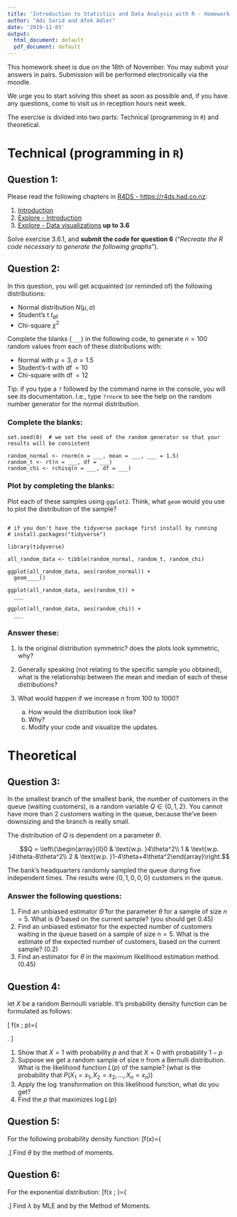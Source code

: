 ```yaml
---
title: 'Introduction to Statistics and Data Analysis with R - Homework #1'
author: "Adi Sarid and Afek Adler"
date: '2019-11-03'
output:
  html_document: default
  pdf_document: default
---
```


This homework sheet is due on the 18th of November. You may submit your answers in pairs.
Submission will be performed electronically via the moodle.

We urge you to start solving this sheet as soon as possible and, if you have any questions, come to visit us in reception hours next week.

The exercise is divided into two parts: Technical (programming in `R`) and theoretical.

# Technical (programming in `R`)

## Question 1:

Please read the following chapters in [R4DS - https://r4ds.had.co.nz](https://r4ds.had.co.nz):

   1. [Introduction](https://r4ds.had.co.nz/introduction.html)
   2. [Explore - Introduction](https://r4ds.had.co.nz/explore-intro.html)
   3. [Explore - Data visualizations](https://r4ds.had.co.nz/data-visualisation.html) **up to 3.6**
   
Solve exercise 3.6.1, and **submit the code for question 6** ("*Recreate the R code necessary to generate the following graphs*").

## Question 2:

In this question, you will get acquainted (or reminded of) the following distributions:

   * Normal distribution $N(\mu, \sigma)$
   * Student's t $t_{\operatorname{df}}$
   * Chi-square $\chi^2$

Complete the blanks (`___`) in the following code, to generate $n=100$ random values from each of these distributions with:

   * Normal with $\mu=3, \sigma = 1.5$
   * Student's-t with $\operatorname{df}=10$
   * Chi-square with $\operatorname{df}=12$

Tip: if you type a `?` followed by the command name in the console, you will see its documentation. I.e., type `?rnorm` to see the help on the random number generator for the normal distribution.

### Complete the blanks:

```
set.seed(0)  # we set the seed of the random generator so that your results will be consistent

random_normal <- rnorm(n = ___, mean = ___, ___ = 1.5)
random_t <- rt(n = ___, df = ___)
random_chi <- rchisq(n = ___, df = ___)

```

### Plot by completing the blanks:

Plot each of these samples using `ggplot2`. Think, what `geom` would you use to plot the distribution of the sample?

```

# if you don't have the tidyverse package first install by running
# install.packages("tidyverse")

library(tidyverse) 

all_random_data <- tibble(random_normal, random_t, random_chi)

ggplot(all_random_data, aes(random_normal)) + 
  geom____()

ggplot(all_random_data, aes(random_t)) + 
  ___

ggplot(all_random_data, aes(random_chi)) + 
  ___

```

### Answer these:

   1. Is the original distribution symmetric? does the plots look symmetric, why?
   2. Generally speaking (not relating to the specific sample you obtained), what is the relationship between the mean and median of each of these distributions?
   3. What would happen if we increase $n$ from 100 to 1000? 
   
      a. How would the distribution look like? 
      b. Why? 
      c. Modify your code and visualize the updates.


# Theoretical

## Question 3:

In the smallest branch of the smallest bank, the number of customers in the queue (waiting customers), is a random variable $Q\in\{0,1,2\}$. You cannot have more than 2 customers waiting in the queue, because the've been downsizing and the branch is really small.

The distribution of $Q$ is dependent on a parameter $\theta$.

$$Q = \left\{\begin{array}{ll}0 & \text{w.p. }4\theta^2\\
1 & \text{w.p. }4\theta-8\theta^2\\
2 & \text{w.p. }1-4\theta+4\theta^2\end{array}\right.$$

The bank's headquarters randomly sampled the queue during five independent times. The results were $\{0,1,0,0,0\}$ customers in the queue.

### Answer the following questions:

   1. Find an unbiased estimator $\hat{\Theta}$ for the parameter $\theta$ for a sample of size $n=5$. What is $\hat{\Theta}$ based on the current sample? (you should get 0.45)
   2. Find an unbiased estimator for the expected number of customers waiting in the queue based on a sample of size $n=5$. What is the estimate of the expected number of customers, based on the current sample? (0.2)
   3. Find an estimator for $\theta$ in the maximum likelihood estimation method. (0.45)
   
## Question 4:

let $X$ be a random Bernoulli variable. It's probability density function can be formulated as follows:

\[
f(x ; p)=\left\{\begin{array}{ll}{p^{x}(1-p)^{1-x}} & {x=0,1} \\ {0} & {\text { otherwise }}\end{array}\right.
\]

1. Show that $X=1$ with probability $p$ and that $X=0$ with probability $1-p$
2. Suppose we get a random sample of size $n$ from a Bernulli distribution. What is the likelihood function $L(p)$ of the sample? (what is the probability that $P\left(X_{1}=x_{1}, X_{2}=x_{2}, \ldots, X_{n}=x_{n}\right)$)
3. Apply the $\log$ transformation on this likelihood function, what do you get?
4. Find the $p$ that maximizes $\log L(p)$

## Question 5:

For the following probability density function:
\[f(x)=\left\{\begin{array}{ll}{\frac{2}{\theta^{2}}(\theta-x)} & {0<x<\theta} \\ {0} & {\text { else }}\end{array}\right.\]
Find $\theta$ by the method of moments.

## Question 6:

For the exponential distribution:
\[f(x ; \lambda)=\left\{\begin{array}{ll}{\lambda e^{-\lambda x}} & {x \geq 0} \\ {0} & {x<0}\end{array}\right.\]
Find $\lambda$ by MLE and by the Method of Moments.

